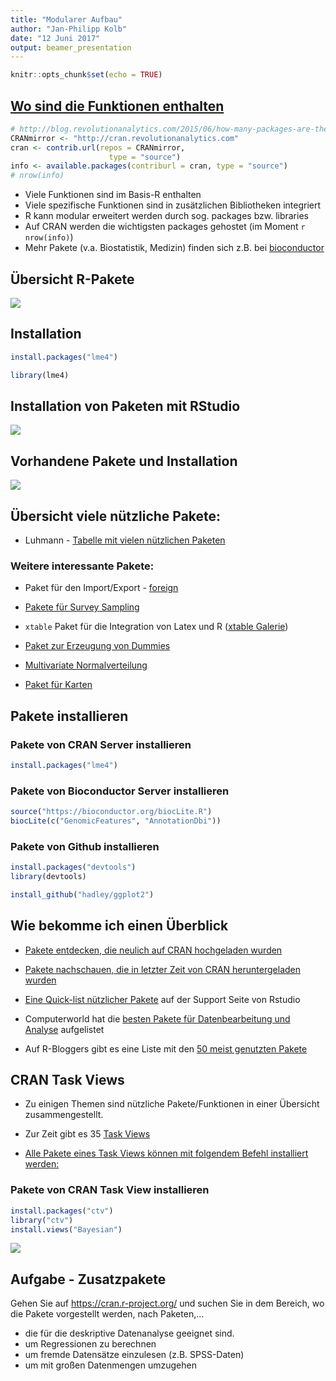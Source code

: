 ```yaml
---
title: "Modularer Aufbau"
author: "Jan-Philipp Kolb"
date: "12 Juni 2017"
output: beamer_presentation
---
```


```r
knitr::opts_chunk$set(echo = TRUE)
```


## [Wo sind die Funktionen enthalten](https://stats.idre.ucla.edu/r/seminars/intro/)

```r
# http://blog.revolutionanalytics.com/2015/06/how-many-packages-are-there-really-on-cran.html
CRANmirror <- "http://cran.revolutionanalytics.com"
cran <- contrib.url(repos = CRANmirror, 
                      type = "source")
info <- available.packages(contriburl = cran, type = "source")
# nrow(info)
```


- Viele Funktionen sind im Basis-R enthalten 
- Viele spezifische Funktionen sind in zusätzlichen Bibliotheken integriert
- R kann modular erweitert werden durch sog. packages bzw. libraries
- Auf CRAN werden die wichtigsten packages gehostet (im Moment `r nrow(info)`)
- Mehr Pakete (v.a. Biostatistik, Medizin) finden sich z.B. bei [bioconductor](www.bioconductor.org)


## Übersicht R-Pakete

![](https://raw.githubusercontent.com/Japhilko/IntroR/master/2017/slides/figure/Packages.PNG)

## Installation

```r
install.packages("lme4")

library(lme4)
```

## Installation von Paketen mit RStudio

![](https://github.com/Japhilko/IntroR/blob/master/2017/slides/figure/PaketeRstudio.PNG?raw=true)


## Vorhandene Pakete und Installation

![](https://github.com/Japhilko/IntroR/blob/master/2017/slides/figure/packages3.PNG?raw=true)


## Übersicht viele nützliche Pakete:

- Luhmann - [Tabelle mit vielen nützlichen Paketen](http://www.beltz.de/fileadmin/beltz/downloads/OnlinematerialienPVU/28090_Luhmann/Verwendete%20Pakete.pdf)

### Weitere interessante Pakete:

- Paket für den Import/Export - [foreign](http://cran.r-project.org/web/packages/foreign/foreign.pdf)

- [Pakete für Survey Sampling](http://iase-web.org/documents/papers/icots8/ICOTS8_4J1_TILLE.pdf)

- `xtable` Paket für die Integration von Latex und R ([xtable Galerie](http://cran.r-project.org/web/packages/xtable/vignettes/xtableGallery.pdf))

- [Paket zur Erzeugung von Dummies](http://cran.r-project.org/web/packages/dummies/dummies.pdf)

- [Multivariate Normalverteilung](http://cran.r-project.org/web/packages/mvtnorm/index.html)


- [Paket für Karten](http://www.r-bloggers.com/tag/maptools/)


## Pakete installieren

### Pakete von CRAN Server installieren

```r
install.packages("lme4")
```

### Pakete von Bioconductor Server installieren

```r
source("https://bioconductor.org/biocLite.R")
biocLite(c("GenomicFeatures", "AnnotationDbi"))
```



### Pakete von Github installieren

```r
install.packages("devtools")
library(devtools)

install_github("hadley/ggplot2")
```



## Wie bekomme ich einen Überblick

- [Pakete entdecken, die neulich auf CRAN hochgeladen wurden](https://mran.microsoft.com/packages/)

- [Pakete nachschauen, die in letzter Zeit von CRAN heruntergeladen wurden](https://gallery.shinyapps.io/cran-gauge/)

- [Eine Quick-list nützlicher Pakete](https://support.rstudio.com/hc/en-us/articles/201057987-Quick-list-of-useful-R-packages) auf der Support Seite von Rstudio

- Computerworld hat die [besten Pakete für Datenbearbeitung und Analyse](http://www.computerworld.com/article/2921176/business-intelligence/great-r-packages-for-data-import-wrangling-visualization.html) aufgelistet

- Auf R-Bloggers gibt es eine Liste mit den [50 meist genutzten Pakete](https://www.r-bloggers.com/the-50-most-used-r-packages/)

## CRAN Task Views		
		
-  Zu einigen Themen sind nützliche Pakete/Funktionen in einer Übersicht zusammengestellt. 

- Zur Zeit gibt es 35 [Task Views](https://cran.r-project.org/web/views/)
- [Alle Pakete eines Task Views können mit folgendem Befehl installiert werden:](https://mran.microsoft.com/rpackages/)

### Pakete von CRAN Task View installieren
```r
install.packages("ctv")
library("ctv")
install.views("Bayesian")
```

![](https://raw.githubusercontent.com/Japhilko/IntroR/master/2017/slides/figure/CRANtaskViews.PNG)

## Aufgabe - Zusatzpakete

Gehen Sie auf <https://cran.r-project.org/> und suchen Sie in dem Bereich, wo die Pakete vorgestellt werden, nach Paketen,...

-  die für die deskriptive Datenanalyse geeignet sind.
-  um Regressionen zu berechnen
-  um fremde Datensätze einzulesen (z.B. SPSS-Daten)
-  um mit großen Datenmengen umzugehen


